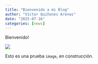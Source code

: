 ```yaml
---
title: "Bienvenido a mi Blog"
author: "Víctor Quiñones Arenas"
date: "2025-07-16"
categories: [news]
---
```


Bienvenido!

![](thumbnail.jpg)

Esto es una prueba `image`, en construcción.
